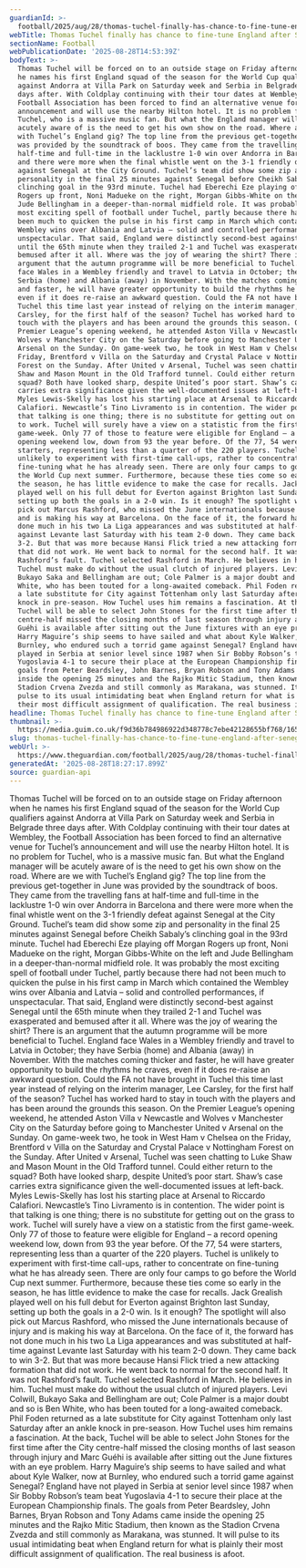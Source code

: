 ```yaml
---
guardianId: >-
  football/2025/aug/28/thomas-tuchel-finally-has-chance-to-fine-tune-england-after-senegal-boos
webTitle: Thomas Tuchel finally has chance to fine-tune England after Senegal boos
sectionName: Football
webPublicationDate: '2025-08-28T14:53:39Z'
bodyText: >-
  Thomas Tuchel will be forced on to an outside stage on Friday afternoon when
  he names his first England squad of the season for the World Cup qualifiers
  against Andorra at Villa Park on Saturday week and Serbia in Belgrade three
  days after. With Coldplay continuing with their tour dates at Wembley, the
  Football Association has been forced to find an alternative venue for Tuchel’s
  announcement and will use the nearby Hilton hotel. It is no problem for
  Tuchel, who is a massive music fan. But what the England manager will be
  acutely aware of is the need to get his own show on the road. Where are we
  with Tuchel’s England gig? The top line from the previous get-together in June
  was provided by the soundtrack of boos. They came from the travelling fans at
  half-time and full-time in the lacklustre 1-0 win over Andorra in Barcelona
  and there were more when the final whistle went on the 3-1 friendly defeat
  against Senegal at the City Ground. Tuchel’s team did show some zip and
  personality in the final 25 minutes against Senegal before Cheikh Sabaly’s
  clinching goal in the 93rd minute. Tuchel had Eberechi Eze playing off Morgan
  Rogers up front, Noni Madueke on the right, Morgan Gibbs-White on the left and
  Jude Bellingham in a deeper-than-normal midfield role. It was probably the
  most exciting spell of football under Tuchel, partly because there had not
  been much to quicken the pulse in his first camp in March which contained the
  Wembley wins over Albania and Latvia – solid and controlled performances, if
  unspectacular. That said, England were distinctly second-best against Senegal
  until the 65th minute when they trailed 2-1 and Tuchel was exasperated and
  bemused after it all. Where was the joy of wearing the shirt? There is an
  argument that the autumn programme will be more beneficial to Tuchel. England
  face Wales in a Wembley friendly and travel to Latvia in October; they have
  Serbia (home) and Albania (away) in November. With the matches coming thicker
  and faster, he will have greater opportunity to build the rhythms he craves,
  even if it does re-raise an awkward question. Could the FA not have brought in
  Tuchel this time last year instead of relying on the interim manager, Lee
  Carsley, for the first half of the season? Tuchel has worked hard to stay in
  touch with the players and has been around the grounds this season. On the
  Premier League’s opening weekend, he attended Aston Villa v Newcastle and
  Wolves v Manchester City on the Saturday before going to Manchester United v
  Arsenal on the Sunday. On game-week two, he took in West Ham v Chelsea on the
  Friday, Brentford v Villa on the Saturday and Crystal Palace v Nottingham
  Forest on the Sunday. After United v Arsenal, Tuchel was seen chatting to Luke
  Shaw and Mason Mount in the Old Trafford tunnel. Could either return to the
  squad? Both have looked sharp, despite United’s poor start. Shaw’s case
  carries extra significance given the well-documented issues at left-back.
  Myles Lewis-Skelly has lost his starting place at Arsenal to Riccardo
  Calafiori. Newcastle’s Tino Livramento is in contention. The wider point is
  that talking is one thing; there is no substitute for getting out on the grass
  to work. Tuchel will surely have a view on a statistic from the first
  game-week. Only 77 of those to feature were eligible for England – a record
  opening weekend low, down from 93 the year before. Of the 77, 54 were
  starters, representing less than a quarter of the 220 players. Tuchel is
  unlikely to experiment with first-time call-ups, rather to concentrate on
  fine-tuning what he has already seen. There are only four camps to go before
  the World Cup next summer. Furthermore, because these ties come so early in
  the season, he has little evidence to make the case for recalls. Jack Grealish
  played well on his full debut for Everton against Brighton last Sunday,
  setting up both the goals in a 2-0 win. Is it enough? The spotlight will also
  pick out Marcus Rashford, who missed the June internationals because of injury
  and is making his way at Barcelona. On the face of it, the forward has not
  done much in his two La Liga appearances and was substituted at half-time
  against Levante last Saturday with his team 2-0 down. They came back to win
  3-2. But that was more because Hansi Flick tried a new attacking formation
  that did not work. He went back to normal for the second half. It was not
  Rashford’s fault. Tuchel selected Rashford in March. He believes in him.
  Tuchel must make do without the usual clutch of injured players. Levi Colwill,
  Bukayo Saka and Bellingham are out; Cole Palmer is a major doubt and so is Ben
  White, who has been touted for a long-awaited comeback. Phil Foden returned as
  a late substitute for City against Tottenham only last Saturday after an ankle
  knock in pre-season. How Tuchel uses him remains a fascination. At the back,
  Tuchel will be able to select John Stones for the first time after the City
  centre-half missed the closing months of last season through injury and Marc
  Guéhi is available after sitting out the June fixtures with an eye problem.
  Harry Maguire’s ship seems to have sailed and what about Kyle Walker, now at
  Burnley, who endured such a torrid game against Senegal? England have not
  played in Serbia at senior level since 1987 when Sir Bobby Robson’s team beat
  Yugoslavia 4-1 to secure their place at the European Championship finals. The
  goals from Peter Beardsley, John Barnes, Bryan Robson and Tony Adams came
  inside the opening 25 minutes and the Rajko Mitic Stadium, then known as the
  Stadion Crvena Zvezda and still commonly as Marakana, was stunned. It will
  pulse to its usual intimidating beat when England return for what is plainly
  their most difficult assignment of qualification. The real business is afoot.
headline: Thomas Tuchel finally has chance to fine-tune England after Senegal boos
thumbnail: >-
  https://media.guim.co.uk/f9d36b784986922d348778c7ebe42128655bf768/165_0_1991_1593/500.jpg
slug: thomas-tuchel-finally-has-chance-to-fine-tune-england-after-senegal-boos
webUrl: >-
  https://www.theguardian.com/football/2025/aug/28/thomas-tuchel-finally-has-chance-to-fine-tune-england-after-senegal-boos
generatedAt: '2025-08-28T18:27:17.899Z'
source: guardian-api
---
```

Thomas Tuchel will be forced on to an outside stage on Friday afternoon when he names his first England squad of the season for the World Cup qualifiers against Andorra at Villa Park on Saturday week and Serbia in Belgrade three days after. With Coldplay continuing with their tour dates at Wembley, the Football Association has been forced to find an alternative venue for Tuchel’s announcement and will use the nearby Hilton hotel. It is no problem for Tuchel, who is a massive music fan. But what the England manager will be acutely aware of is the need to get his own show on the road. Where are we with Tuchel’s England gig? The top line from the previous get-together in June was provided by the soundtrack of boos. They came from the travelling fans at half-time and full-time in the lacklustre 1-0 win over Andorra in Barcelona and there were more when the final whistle went on the 3-1 friendly defeat against Senegal at the City Ground. Tuchel’s team did show some zip and personality in the final 25 minutes against Senegal before Cheikh Sabaly’s clinching goal in the 93rd minute. Tuchel had Eberechi Eze playing off Morgan Rogers up front, Noni Madueke on the right, Morgan Gibbs-White on the left and Jude Bellingham in a deeper-than-normal midfield role. It was probably the most exciting spell of football under Tuchel, partly because there had not been much to quicken the pulse in his first camp in March which contained the Wembley wins over Albania and Latvia – solid and controlled performances, if unspectacular. That said, England were distinctly second-best against Senegal until the 65th minute when they trailed 2-1 and Tuchel was exasperated and bemused after it all. Where was the joy of wearing the shirt? There is an argument that the autumn programme will be more beneficial to Tuchel. England face Wales in a Wembley friendly and travel to Latvia in October; they have Serbia (home) and Albania (away) in November. With the matches coming thicker and faster, he will have greater opportunity to build the rhythms he craves, even if it does re-raise an awkward question. Could the FA not have brought in Tuchel this time last year instead of relying on the interim manager, Lee Carsley, for the first half of the season? Tuchel has worked hard to stay in touch with the players and has been around the grounds this season. On the Premier League’s opening weekend, he attended Aston Villa v Newcastle and Wolves v Manchester City on the Saturday before going to Manchester United v Arsenal on the Sunday. On game-week two, he took in West Ham v Chelsea on the Friday, Brentford v Villa on the Saturday and Crystal Palace v Nottingham Forest on the Sunday. After United v Arsenal, Tuchel was seen chatting to Luke Shaw and Mason Mount in the Old Trafford tunnel. Could either return to the squad? Both have looked sharp, despite United’s poor start. Shaw’s case carries extra significance given the well-documented issues at left-back. Myles Lewis-Skelly has lost his starting place at Arsenal to Riccardo Calafiori. Newcastle’s Tino Livramento is in contention. The wider point is that talking is one thing; there is no substitute for getting out on the grass to work. Tuchel will surely have a view on a statistic from the first game-week. Only 77 of those to feature were eligible for England – a record opening weekend low, down from 93 the year before. Of the 77, 54 were starters, representing less than a quarter of the 220 players. Tuchel is unlikely to experiment with first-time call-ups, rather to concentrate on fine-tuning what he has already seen. There are only four camps to go before the World Cup next summer. Furthermore, because these ties come so early in the season, he has little evidence to make the case for recalls. Jack Grealish played well on his full debut for Everton against Brighton last Sunday, setting up both the goals in a 2-0 win. Is it enough? The spotlight will also pick out Marcus Rashford, who missed the June internationals because of injury and is making his way at Barcelona. On the face of it, the forward has not done much in his two La Liga appearances and was substituted at half-time against Levante last Saturday with his team 2-0 down. They came back to win 3-2. But that was more because Hansi Flick tried a new attacking formation that did not work. He went back to normal for the second half. It was not Rashford’s fault. Tuchel selected Rashford in March. He believes in him. Tuchel must make do without the usual clutch of injured players. Levi Colwill, Bukayo Saka and Bellingham are out; Cole Palmer is a major doubt and so is Ben White, who has been touted for a long-awaited comeback. Phil Foden returned as a late substitute for City against Tottenham only last Saturday after an ankle knock in pre-season. How Tuchel uses him remains a fascination. At the back, Tuchel will be able to select John Stones for the first time after the City centre-half missed the closing months of last season through injury and Marc Guéhi is available after sitting out the June fixtures with an eye problem. Harry Maguire’s ship seems to have sailed and what about Kyle Walker, now at Burnley, who endured such a torrid game against Senegal? England have not played in Serbia at senior level since 1987 when Sir Bobby Robson’s team beat Yugoslavia 4-1 to secure their place at the European Championship finals. The goals from Peter Beardsley, John Barnes, Bryan Robson and Tony Adams came inside the opening 25 minutes and the Rajko Mitic Stadium, then known as the Stadion Crvena Zvezda and still commonly as Marakana, was stunned. It will pulse to its usual intimidating beat when England return for what is plainly their most difficult assignment of qualification. The real business is afoot.
